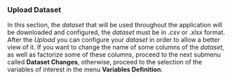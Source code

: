 ### **Upload Dataset**

In this section, the *dataset* that will be used throughout the application will be downloaded and configured, the *dataset* must be in *.csv* or *.xlsx* format. After the *Upload* you can configure your *dataset* in order to allow a better view of it. If you want to change the name of some columns of the *dataset*, as well as factorize some of these columns, proceed to the next submenu called **Dataset Changes**, otherwise, proceed to the selection of the variables of interest in the menu **Variables Definition**.